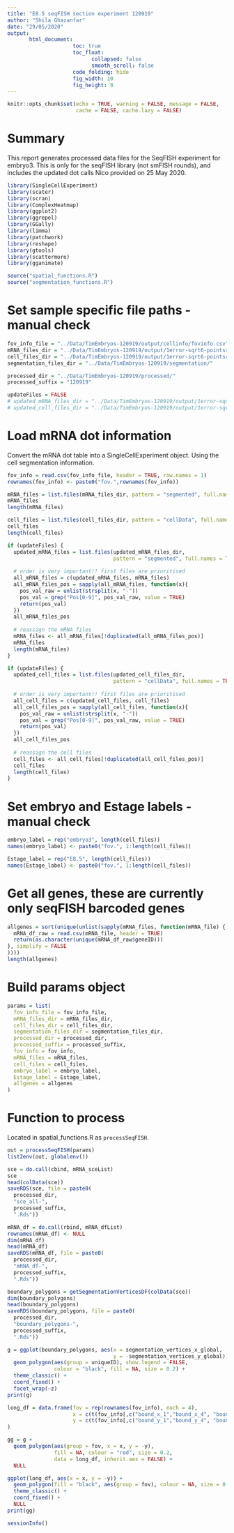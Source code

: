 ```yaml
---
title: "E8.5 seqFISH section experiment 120919"
author: "Shila Ghazanfar"
date: "29/05/2020"
output:
       html_document:
                     toc: true
                     toc_float:
                           collapsed: false
                           smooth_scroll: false
                     code_folding: hide
                     fig_width: 10 
                     fig_height: 8
---
```


```r
knitr::opts_chunk$set(echo = TRUE, warning = FALSE, message = FALSE, 
                      cache = FALSE, cache.lazy = FALSE)
```

# Summary

This report generates processed data files for the SeqFISH experiment for 
embryo3. This is only for the seqFISH library (not smFISH rounds), and includes 
the updated dot calls Nico provided on 25 May 2020.

```r
library(SingleCellExperiment)
library(scater)
library(scran)
library(ComplexHeatmap)
library(ggplot2)
library(ggrepel)
library(GGally)
library(limma)
library(patchwork)
library(reshape)
library(gtools)
library(scattermore)
library(gganimate)
```

```r
source("spatial_functions.R")
source("segmentation_functions.R")
```

# Set sample specific file paths - manual check

```r
fov_info_file = "../Data/TimEmbryos-120919/output/cellinfo/fovinfo.csv"
mRNA_files_dir = "../Data/TimEmbryos-120919/output/1error-sqrt6-pointsratio-2020-05-23/"
cell_files_dir = "../Data/TimEmbryos-120919/output/1error-sqrt6-pointsratio-2020-05-23/"
segmentation_files_dir = "../Data/TimEmbryos-120919/segmentation/"

processed_dir = "../Data/TimEmbryos-120919/processed/"
processed_suffix = "120919"

updateFiles = FALSE
# updated_mRNA_files_dir = "../Data/TimEmbryos-120919/output/1error-sqrt6-lowerthreshold-2020-04-24/"
# updated_cell_files_dir = "../Data/TimEmbryos-120919/output/1error-sqrt6-lowerthreshold-2020-04-24/"
```

# Load mRNA dot information

Convert the mRNA dot table into a SingleCellExperiment object. Using the cell
segmentation information.

```r
fov_info = read.csv(fov_info_file, header = TRUE, row.names = 1)
rownames(fov_info) <- paste0("fov.",rownames(fov_info))

mRNA_files = list.files(mRNA_files_dir, pattern = "segmented", full.names = TRUE)
mRNA_files
length(mRNA_files)

cell_files = list.files(cell_files_dir, pattern = "cellData", full.names = TRUE)
cell_files
length(cell_files)
```

<!-- # Update mRNA files to new thresholding 24 April 2020 -->

```r
if (updateFiles) {
  updated_mRNA_files = list.files(updated_mRNA_files_dir,
                                  pattern = "segmented", full.names = TRUE)
  
  # order is very important!! first files are prioritised
  all_mRNA_files = c(updated_mRNA_files, mRNA_files)
  all_mRNA_files_pos = sapply(all_mRNA_files, function(x){
    pos_val_raw = unlist(strsplit(x, "-"))
    pos_val = grep("Pos[0-9]", pos_val_raw, value = TRUE)
    return(pos_val)
  })
  all_mRNA_files_pos
  
  # reassign the mRNA files
  mRNA_files <- all_mRNA_files[!duplicated(all_mRNA_files_pos)]
  mRNA_files
  length(mRNA_files)
}
```

<!-- # Update cell files to new thresholding 24 April 2020 -->

```r
if (updateFiles) {
  updated_cell_files = list.files(updated_cell_files_dir,
                                  pattern = "cellData", full.names = TRUE)
  
  # order is very important!! first files are prioritised
  all_cell_files = c(updated_cell_files, cell_files)
  all_cell_files_pos = sapply(all_cell_files, function(x){
    pos_val_raw = unlist(strsplit(x, "-"))
    pos_val = grep("Pos[0-9]", pos_val_raw, value = TRUE)
    return(pos_val)
  })
  all_cell_files_pos
  
  # reassign the cell files
  cell_files <- all_cell_files[!duplicated(all_cell_files_pos)]
  cell_files
  length(cell_files)
}
```

# Set embryo and Estage labels - manual check

```r
embryo_label = rep("embryo3", length(cell_files))
names(embryo_label) <- paste0("fov.", 1:length(cell_files))

Estage_label = rep("E8.5", length(cell_files))
names(Estage_label) <- paste0("fov.", 1:length(cell_files))
```

# Get all genes, these are currently only seqFISH barcoded genes

```r
allgenes = sort(unique(unlist(sapply(mRNA_files, function(mRNA_file) {
  mRNA_df_raw = read.csv(mRNA_file, header = TRUE)
  return(as.character(unique(mRNA_df_raw$geneID)))
}, simplify = FALSE
))))
length(allgenes)
```

# Build params object

```r
params = list(
  fov_info_file = fov_info_file,
  mRNA_files_dir = mRNA_files_dir,
  cell_files_dir = cell_files_dir,
  segmentation_files_dir = segmentation_files_dir,
  processed_dir = processed_dir,
  processed_suffix = processed_suffix,
  fov_info = fov_info,
  mRNA_files = mRNA_files,
  cell_files = cell_files,
  embryo_label = embryo_label,
  Estage_label = Estage_label,
  allgenes = allgenes
)
```

# Function to process

Located in spatial_functions.R as `processSeqFISH`.

```r
out = processSeqFISH(params)
list2env(out, globalenv())
```

```r
sce = do.call(cbind, mRNA_sceList)
sce
head(colData(sce))
saveRDS(sce, file = paste0(
  processed_dir,
  "sce_all-",
  processed_suffix,
  ".Rds"))

mRNA_df = do.call(rbind, mRNA_dfList)
rownames(mRNA_df) <- NULL
dim(mRNA_df)
head(mRNA_df)
saveRDS(mRNA_df, file = paste0(
  processed_dir,
  "mRNA_df-",
  processed_suffix,
  ".Rds"))

boundary_polygons = getSegmentationVerticesDF(colData(sce))
dim(boundary_polygons)
head(boundary_polygons)
saveRDS(boundary_polygons, file = paste0(
  processed_dir,
  "boundary_polygons-",
  processed_suffix,
  ".Rds"))
```

```r
g = ggplot(boundary_polygons, aes(x = segmentation_vertices_x_global, 
                                  y = -segmentation_vertices_y_global)) + 
  geom_polygon(aes(group = uniqueID), show.legend = FALSE, 
               colour = "black", fill = NA, size = 0.2) + 
  theme_classic() +
  coord_fixed() +
  facet_wrap(~z)
print(g)

long_df = data.frame(fov = rep(rownames(fov_info), each = 4),
                     x = c(t(fov_info[,c("bound_x_1","bound_x_4", "bound_x_3", "bound_x_2")])),
                     y = c(t(fov_info[,c("bound_y_1","bound_y_4", "bound_y_3", "bound_y_2")]))
)

gg = g + 
  geom_polygon(aes(group = fov, x = x, y = -y), 
               fill = NA, colour = "red", size = 0.2,
               data = long_df, inherit.aes = FALSE) + 
  NULL

ggplot(long_df, aes(x = x, y = -y)) + 
  geom_polygon(fill = "black", aes(group = fov), colour = NA, size = 0.2) + 
  theme_classic() + 
  coord_fixed() + 
  NULL
print(gg)
```

```r
sessionInfo()
```